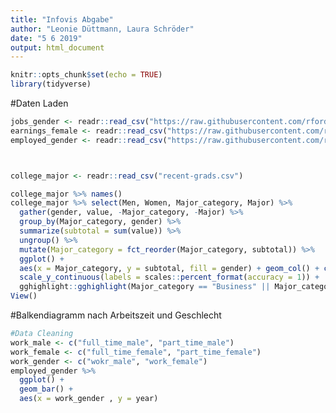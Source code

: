 ```yaml
---
title: "Infovis Abgabe"
author: "Leonie Düttmann, Laura Schröder"
date: "5 6 2019"
output: html_document
---
```


```r
knitr::opts_chunk$set(echo = TRUE)
library(tidyverse)
```

#Daten Laden
```r
jobs_gender <- readr::read_csv("https://raw.githubusercontent.com/rfordatascience/tidytuesday/master/data/2019/2019-03-05/jobs_gender.csv")
earnings_female <- readr::read_csv("https://raw.githubusercontent.com/rfordatascience/tidytuesday/master/data/2019/2019-03-05/earnings_female.csv") 
employed_gender <- readr::read_csv("https://raw.githubusercontent.com/rfordatascience/tidytuesday/master/data/2019/2019-03-05/employed_gender.csv") 



college_major <- readr::read_csv("recent-grads.csv")

```

```r

college_major %>% names()
college_major %>% select(Men, Women, Major_category, Major) %>% 
  gather(gender, value, -Major_category, -Major) %>% 
  group_by(Major_category, gender) %>% 
  summarize(subtotal = sum(value)) %>%
  ungroup() %>% 
  mutate(Major_category = fct_reorder(Major_category, subtotal)) %>% 
  ggplot() +
  aes(x = Major_category, y = subtotal, fill = gender) + geom_col() + coord_flip() +
  scale_y_continuous(labels = scales::percent_format(accuracy = 1)) +
  gghighlight::gghighlight(Major_category == "Business" || Major_category == "Education")
View()
```
#Balkendiagramm nach Arbeitszeit und Geschlecht
```r
#Data Cleaning
work_male <- c("full_time_male", "part_time_male")
work_female <- c("full_time_female", "part_time_female")
work_gender <- c("wokr_male", "work_female")
employed_gender %>% 
  ggplot() + 
  geom_bar() + 
  aes(x = work_gender , y = year)



```

